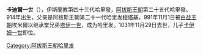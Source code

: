 {{unreferenced|time=2020-05-31T04:23:38+00:00}}
{{NoteTA
|G1=伊斯蘭
}}{{Infobox monarch
| name            =卡迪爾一世
| reign           =991年11月1日 – 1031年11月29日
| full name       =
| titles          =
| predecessor     =[[塔伊一世|塔伊一世]]
| successor       =[[卡伊姆一世|卡伊姆一世]]
| royal house     =
| dynasty         =[[阿拔斯王朝|阿拔斯王朝]]
| father          =[[穆塔基|穆塔基]]
| birth_date   =947年
| death_date   =1031年11月29日
|}}
'''卡迪爾一世'''（{{bd|947年||1031年|11月29日||}}），伊斯蘭教第四十三代哈里發，[[阿拔斯王朝|阿拔斯王朝]]第二十五代哈里發。914年出生，父亲是阿拔斯王朝第二十一代哈里发[[穆塔基|穆塔基]]，991年11月1日被[[白益王朝|白益王朝]]埃米爾{{link-en|伯哈义·道莱|Baha al-Dawla}}以继承堂兄弟[[塔伊一世|塔伊一世]]，成为哈里发。1031年11月29日去世，儿子[[卡伊姆一世|卡伊姆一世]]即位。
{{s-start}}
{{s-hou|[[阿拔斯王朝|阿拔斯王朝]]||947年||1031年}}
{{s-rel|su}}
{{s-bef|before=[[塔伊一世|塔伊一世]]}}
{{s-ttl|title=[[伊斯蘭教|伊斯蘭教]]第四十三代[[哈里發列表|哈里發]]|years=991年－1031年}}
{{s-aft|after=[[卡伊姆一世|卡伊姆一世]]}}
{{s-end}}
{{Abbasids}}
{{阿拔斯王朝}}
[[Category:阿拔斯王朝哈里发|Category:阿拔斯王朝哈里发]]